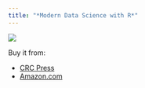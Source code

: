 ```yaml
---
title: "*Modern Data Science with R*"
---
```


<div>
  <img src="https://images.tandf.co.uk/common/jackets/amazon/978149872/9781498724487.jpg">
</div>

Buy it from:

* [CRC Press](https://www.crcpress.com/Modern-Data-Science-with-R/Baumer-Horton-Kaplan/9781498724487)
* [Amazon.com](https://www.amazon.com/Modern-Data-Science-Download-Statistical/dp/1498724485)